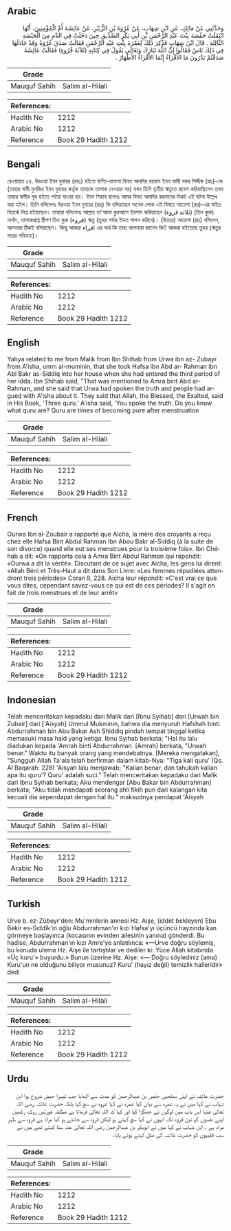 ## Arabic


<div dir="rtl" lang="ar" style={{fontSize:'larger',backgroundColor:'#f8f9fa',padding:20}}>
وَحَدَّثَنِي عَنْ مَالِكٍ، عَنِ ابْنِ شِهَابٍ، عَنْ عُرْوَةَ بْنِ الزُّبَيْرِ، عَنْ عَائِشَةَ أُمِّ الْمُؤْمِنِينَ، أَنَّهَا انْتَقَلَتْ حَفْصَةَ بِنْتَ عَبْدِ الرَّحْمَنِ بْنِ أَبِي بَكْرٍ الصِّدِّيقِ حِينَ دَخَلَتْ فِي الدَّمِ مِنَ الْحَيْضَةِ الثَّالِثَةِ ‏.‏ قَالَ ابْنُ شِهَابٍ فَذُكِرَ ذَلِكَ لِعَمْرَةَ بِنْتِ عَبْدِ الرَّحْمَنِ فَقَالَتْ صَدَقَ عُرْوَةُ وَقَدْ جَادَلَهَا فِي ذَلِكَ نَاسٌ فَقَالُوا إِنَّ اللَّهَ تَبَارَكَ وَتَعَالَى يَقُولُ فِي كِتَابِهِ ‏(‏ثَلاَثَةَ قُرُوءٍ‏)‏ فَقَالَتْ عَائِشَةُ صَدَقْتُمْ تَدْرُونَ مَا الأَقْرَاءُ إِنَّمَا الأَقْرَاءُ الأَطْهَارُ ‏.‏
</div>
<div style={{backgroundColor:'#f8f9fa',padding:20, marginBottom: 10}}><table> <thead> <tr> <th>Grade</th> <th></th> </tr> </thead> <tbody> <tr><td>Mauquf Sahih</td><td>Salim al-Hilali</td></tr></tbody></table><table> <thead> <tr> <th>References:</th> <th></th> </tr> </thead> <tbody><tr><td>Hadith No</td><td>1212</td></tr><tr><td>Arabic No</td><td>1212</td></tr><tr><td>Reference</td><td>Book 29 Hadith 1212</td></tr></tbody></table></div>

## Bengali


<div dir="ltr" lang="bn" style={{fontSize:'larger',backgroundColor:'#f8f9fa',padding:20}}>
রেওয়ায়ত ৫৪. উরওয়া ইবন যুবায়র (রহঃ) হইতে বর্ণিত-হাফসা বিনত আবদির রহমান ইবন আবী বকর সিদ্দীক (রাঃ)-কে (তাহার স্বামী মুনজির ইবন যুবায়র কর্তৃক তাহাকে তালাক দেওয়ার পর) যখন তিনি তৃতীয় ঋতুতে প্রবেশ করিয়াছিলেন তখন তাহার স্বামীর গৃহ হইতে লইয়া যাওয়া হয়। ইবন শিহাব বলেনঃ আমর বিনত আবদির রহমানের নিকট এই ঘটনা উল্লেখ করা হইল। তিনি বলিলেনঃ উরওয়া ইবন যুবায়র (রাঃ) কি বলিয়াছেন অনেক লোক এই বিষয়ে আয়েশা (রাঃ)-এর সহিত বিতর্কে লিপ্ত হইয়াছেন। তাহারা বলিলেনঃ আল্লাহ তা'আলা কুরআনে ইরশাদ করিয়াছেন (ثلاثة قروء) (তিন কুরু) অর্থাৎ, তালাকপ্রাপ্ত স্ত্রীগণ তিন কুরু (قروء) ঋতু (তুহর পর্যন্ত ইদ্দত পালন করিবে)। (উত্তরে) আয়েশা (রাঃ) বলিলেন, আপনারা ঠিকই বলিয়াছেন। কিন্তু আকরা اقراء এর অর্থ কি তাহা আপনারা জানেন কি? আকরা হইতেছে তুহর (ঋতুর পরের পবিত্রতা)।
</div>
<div style={{backgroundColor:'#f8f9fa',padding:20, marginBottom: 10}}><table> <thead> <tr> <th>Grade</th> <th></th> </tr> </thead> <tbody> <tr><td>Mauquf Sahih</td><td>Salim al-Hilali</td></tr></tbody></table><table> <thead> <tr> <th>References:</th> <th></th> </tr> </thead> <tbody><tr><td>Hadith No</td><td>1212</td></tr><tr><td>Arabic No</td><td>1212</td></tr><tr><td>Reference</td><td>Book 29 Hadith 1212</td></tr></tbody></table></div>

## English


<div dir="ltr" lang="en" style={{fontSize:'larger',backgroundColor:'#f8f9fa',padding:20}}>
Yahya related to me from Malik from Ibn Shihab from Urwa ibn az- Zubayr from A'isha, umm al-muminin, that she took Hafsa ibn Abd ar- Rahman ibn Abi Bakr as-Siddiq into her house when she had entered the third period of her idda. Ibn Shihab said, "That was mentioned to Amra bint Abd ar-Rahman, and she said that Urwa had spoken the truth and people had argued with A'isha about it. They said that Allah, the Blessed, the Exalted, said in His Book, 'Three quru.' A'isha said, 'You spoke the truth. Do you know what quru are? Quru are times of becoming pure after menstruation
</div>
<div style={{backgroundColor:'#f8f9fa',padding:20, marginBottom: 10}}><table> <thead> <tr> <th>Grade</th> <th></th> </tr> </thead> <tbody> <tr><td>Mauquf Sahih</td><td>Salim al-Hilali</td></tr></tbody></table><table> <thead> <tr> <th>References:</th> <th></th> </tr> </thead> <tbody><tr><td>Hadith No</td><td>1212</td></tr><tr><td>Arabic No</td><td>1212</td></tr><tr><td>Reference</td><td>Book 29 Hadith 1212</td></tr></tbody></table></div>

## French


<div dir="ltr" lang="fr" style={{fontSize:'larger',backgroundColor:'#f8f9fa',padding:20}}>
Ourwa Ibn al-Zoubair a rapporté que Aicha, la mère des croyants a reçu chez elle Hafsa Bint Abdul Rahman Ibn Abou Bakr al-Siddiq (à la suite de son divorce) quand elle eut ses menstrues pour la troisième fois». Ibn Chéhab a dit: «On rapporta cela à Amra Bint Abdul Rahman qui répondit: «Ourwa a dit la vérité». Discutant de ce sujet avec Aicha, les gens lui dirent: «Allah Béni et Très-Haut a dit dans Son Livre: «Les femmes répudiées attendront trois périodes» Coran II, 228. Aicha leur répondit: «C'est vrai ce que vous dites, cependant savez-vous ce qui est de ces périodes? Il s'agit en fait de trois menstrues et de leur arrêt»
</div>
<div style={{backgroundColor:'#f8f9fa',padding:20, marginBottom: 10}}><table> <thead> <tr> <th>Grade</th> <th></th> </tr> </thead> <tbody> <tr><td>Mauquf Sahih</td><td>Salim al-Hilali</td></tr></tbody></table><table> <thead> <tr> <th>References:</th> <th></th> </tr> </thead> <tbody><tr><td>Hadith No</td><td>1212</td></tr><tr><td>Arabic No</td><td>1212</td></tr><tr><td>Reference</td><td>Book 29 Hadith 1212</td></tr></tbody></table></div>

## Indonesian


<div dir="ltr" lang="id" style={{fontSize:'larger',backgroundColor:'#f8f9fa',padding:20}}>
Telah menceritakan kepadaku dari Malik dari [Ibnu Syihab] dari [Urwah bin Zubair] dari ['Aisyah] Ummul Mukminin, bahwa dia menyuruh Hafshah binti Abdurrahman bin Abu Bakar Ash Shiddiq pindah tempat tinggal ketika memasuki masa haid yang ketiga. Ibnu Syihab berkata; "Hal itu lalu diadukan kepada 'Amrah binti Abdurrahman. [Amrah] berkata, "Urwah benar." Waktu itu banyak orang yang mendebatnya. [Mereka mengatakan], "Sungguh Allah Ta'ala telah berfirman dalam kitab-Nya: "Tiga kali quru' (Qs. Al Baqarah: 228) 'Aisyah lalu menjawab; "Kalian benar, dan tahukah kalian apa itu quru'? Quru' adalah suci." Telah menceritakan kepadaku dari Malik dari Ibnu Syihab berkata; Aku mendengar [Abu Bakar bin Abdurrahman] berkata; "Aku tidak mendapati seorang ahli fikih pun dari kalangan kita kecuali dia sependapat dengan hal itu." maksudnya pendapat 'Aisyah
</div>
<div style={{backgroundColor:'#f8f9fa',padding:20, marginBottom: 10}}><table> <thead> <tr> <th>Grade</th> <th></th> </tr> </thead> <tbody> <tr><td>Mauquf Sahih</td><td>Salim al-Hilali</td></tr></tbody></table><table> <thead> <tr> <th>References:</th> <th></th> </tr> </thead> <tbody><tr><td>Hadith No</td><td>1212</td></tr><tr><td>Arabic No</td><td>1212</td></tr><tr><td>Reference</td><td>Book 29 Hadith 1212</td></tr></tbody></table></div>

## Turkish


<div dir="ltr" lang="tr" style={{fontSize:'larger',backgroundColor:'#f8f9fa',padding:20}}>
Urve b. ez-Zübeyr'den: Mu'minlerin annesi Hz. Aişe, (iddet bekleyen) Ebu Bekir es-Sıddîk'ın oğlu Abdurrahman'ın kızı Hafsa'yı üçüncü hayzında kan görmeye başlayınca (kocasının evinden ailesinin yanına) gönderdi. Bu hadise, Abdurrahman'ın kızı Amre'ye anlatılınca: «—Urve doğru söylemiş, bu konuda ulema Hz. Aişe ile tartıştılar ve dediler ki: Yüce Allah kitabında «Üç kuru'» buyurdu.» Bunun üzerine Hz. Aişe: «— Doğru söylediniz (ama) Kuru'un ne olduğunu biliyor musunuz? Kuru' (hayız değil) temizlik halleridir» dedi
</div>
<div style={{backgroundColor:'#f8f9fa',padding:20, marginBottom: 10}}><table> <thead> <tr> <th>Grade</th> <th></th> </tr> </thead> <tbody> <tr><td>Mauquf Sahih</td><td>Salim al-Hilali</td></tr></tbody></table><table> <thead> <tr> <th>References:</th> <th></th> </tr> </thead> <tbody><tr><td>Hadith No</td><td>1212</td></tr><tr><td>Arabic No</td><td>1212</td></tr><tr><td>Reference</td><td>Book 29 Hadith 1212</td></tr></tbody></table></div>

## Urdu


<div dir="rtl" lang="ur" style={{fontSize:'larger',backgroundColor:'#f8f9fa',padding:20}}>
حضرت عائشہ نے اپنی بھتجیی حفص بن عبدالرحمن کو عدت سے اٹھایا جب تیسرا حیض شروع ہوا ابن شہاب نے کہا میں نے یہ عمرہ سے بیان کیا عمرہ نے کہا عروہ نے سچ کہا بلکہ حضرت عائشہ رضی اللہ تعالیٰ عنہا اس باب میں لوگوں نے جھگڑا کیا اور کہا کہ اللہ تعالیٰ فرماتا ہے مطلقہ عورتیں روک رکھیں اپنے نفسوں کو تین قروء تک انہوں نے کہا سچ کہتے ہو لیکن قروء سے جانتے ہو کیا مراد ہے قروء سے طہر مراد ہے ۔ ابن شہاب نے کہا میں نے ابوبکر بن عبدالرحمن رضی اللہ تعالیٰ عنہ سنا کہتے تھے میں نے سب فقیہوں کو حضرت عائشہ کی مثل کہتے ہوئے پایا۔
</div>
<div style={{backgroundColor:'#f8f9fa',padding:20, marginBottom: 10}}><table> <thead> <tr> <th>Grade</th> <th></th> </tr> </thead> <tbody> <tr><td>Mauquf Sahih</td><td>Salim al-Hilali</td></tr></tbody></table><table> <thead> <tr> <th>References:</th> <th></th> </tr> </thead> <tbody><tr><td>Hadith No</td><td>1212</td></tr><tr><td>Arabic No</td><td>1212</td></tr><tr><td>Reference</td><td>Book 29 Hadith 1212</td></tr></tbody></table></div>